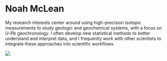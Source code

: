 
# Noah McLean {.unnumbered}

My research interests center around using high-precision isotopic measurements to study geologic and geochemical systems, with a focus on U-Pb geochronology.  I often develop new statistical methods to better understand and interpret data, and I frequently work with other scientists to integrate these approaches into scientific workflows.

![](profile/McLean profile pic.jpg)

